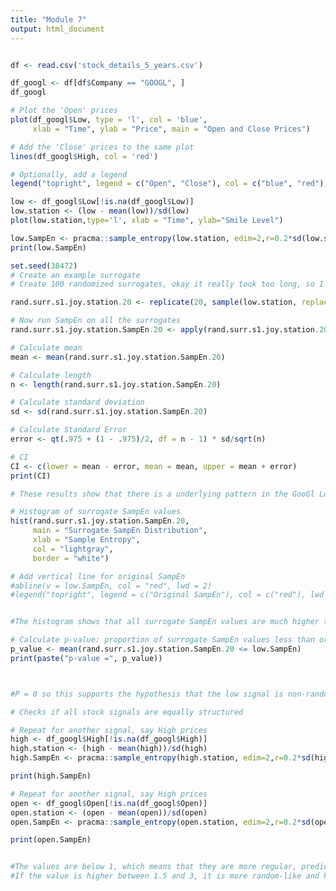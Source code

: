 ```yaml
---
title: "Module 7"
output: html_document
---
```

```r

```

```r
df <- read.csv('stock_details_5_years.csv')

df_googl <- df[df$Company == "GOOGL", ]
df_googl
```

```r
# Plot the 'Open' prices
plot(df_googl$Low, type = 'l', col = 'blue',
     xlab = "Time", ylab = "Price", main = "Open and Close Prices")

# Add the 'Close' prices to the same plot
lines(df_googl$High, col = 'red')

# Optionally, add a legend
legend("topright", legend = c("Open", "Close"), col = c("blue", "red"), lty = 1)

```
```r
low <- df_googl$Low[!is.na(df_googl$Low)]
low.station <- (low - mean(low))/sd(low)
plot(low.station,type='l', xlab = "Time", ylab="Smile Level")
```

```r
low.SampEn <- pracma::sample_entropy(low.station, edim=2,r=0.2*sd(low.station),tau=1)
print(low.SampEn)
```
```r
set.seed(38472)
# Create an example surrogate
# Create 100 randomized surrogates, okay it really took too long, so I switched it to 20 for this example

rand.surr.s1.joy.station.20 <- replicate(20, sample(low.station, replace=FALSE))

# Now run SampEn on all the surrogates
rand.surr.s1.joy.station.SampEn.20 <- apply(rand.surr.s1.joy.station.20, MARGIN=2, FUN = pracma::sample_entropy, edim=2,r=0.2*sd(rand.surr.s1.joy.station.20[,1]),tau=1)

# Calculate mean
mean <- mean(rand.surr.s1.joy.station.SampEn.20)

# Calculate length
n <- length(rand.surr.s1.joy.station.SampEn.20)

# Calculate standard deviation
sd <- sd(rand.surr.s1.joy.station.SampEn.20)

# Calculate Standard Error
error <- qt(.975 + (1 - .975)/2, df = n - 1) * sd/sqrt(n)

# CI
CI <- c(lower = mean - error, mean = mean, upper = mean + error)
print(CI)
```

```r
# These results show that there is a underlying pattern in the GooGl Low dataset that is gone when you randomly shuffle the data.
```

```r
# Histogram of surrogate SampEn values
hist(rand.surr.s1.joy.station.SampEn.20,
     main = "Surrogate SampEn Distribution",
     xlab = "Sample Entropy",
     col = "lightgray",
     border = "white")

# Add vertical line for original SampEn
#abline(v = low.SampEn, col = "red", lwd = 2)
#legend("topright", legend = c("Original SampEn"), col = c("red"), lwd = 2)


#The histogram shows that all surrogate SampEn values are much higher than your actual SampEn (0.125), providing strong evidence that your original time series contains real, non-random structure.
```
```r
# Calculate p-value: proportion of surrogate SampEn values less than or equal to the observed value
p_value <- mean(rand.surr.s1.joy.station.SampEn.20 <= low.SampEn)
print(paste("p-value =", p_value))



#P = 0 so this supports the hypothesis that the low signal is non-random, with structured, predictable dynamics. 
```
```r
# Checks if all stock signals are equally structured

# Repeat for another signal, say High prices
high <- df_googl$High[!is.na(df_googl$High)]
high.station <- (high - mean(high))/sd(high)
high.SampEn <- pracma::sample_entropy(high.station, edim=2,r=0.2*sd(high.station),tau=1)

print(high.SampEn)

# Repeat for another signal, say High prices
open <- df_googl$Open[!is.na(df_googl$Open)]
open.station <- (open - mean(open))/sd(open)
open.SampEn <- pracma::sample_entropy(open.station, edim=2,r=0.2*sd(open.station),tau=1)

print(open.SampEn)


#The values are below 1, which means that they are more regular, predicatble and potentially deterministic.
#If the value is higher between 1.5 and 3, it is more random-like and has less structure.
```

